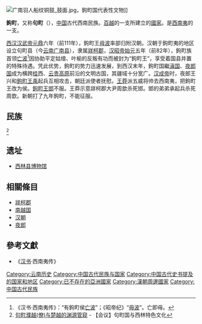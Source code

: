 [[File:广南羽人船纹铜鼓_鼓面.jpg|thumb]]，鉤町国代表性文物]]

'''鉤町'''，又称'''句町'''（{{Unicode|-{zh-cn:Gōudīng;zh-tw:ㄍㄡㄉㄧㄣ}-}}），[[中国|中国]]古代西南民族。[[百越|百越]]的一支所建立的[[國家|國家]]。是[[西南夷|西南夷]]的一支。

[[西汉|西汉]][[汉武帝|汉武帝]][[元鼎|元鼎]]六年（前111年），鉤町王[[毋波|毋波]]率部归附汉朝。汉朝于鉤町夷的地区设立句町县（今[[云南|云南]][[广南县|广南县]]），隶属[[牂柯郡|牂柯郡]]，[[汉昭帝|汉昭帝]][[始元_(西汉)|始元]]五年（前82年），鉤町族首领[[亡波|亡波]]<ref>《汉书·西南夷传》：“有鉤町侯[[亡波|亡波]]”；《昭帝纪》“[[毋波|毋波]]”。亡即毋。</ref>因协助平定姑缯、叶榆的反叛有功而被封为“鉤町王”，享受着国县并置的特殊待遇。凭此优势，鉤町的势力迅速发展，到西汉末年，鉤町国繼[[滇国|滇国]]、[[夜郎国|夜郎国]]成为横跨[[廣西|桂]]西、[[云贵高原|云贵高原]]前沿的文明古国，其疆域十分宽广。[[汉成帝|汉成帝]]时，夜郎王兴和[[鉤町王禹|鉤町王禹]]起兵互相攻击，朝廷派使者抚慰。[[王莽|王莽]]派五威将帅去西南夷，把鉤町王改为侯。[[鉤町王邯|鉤町王邯]]不服。王莽示意牂柯郡大尹周歆杀死邯。邯的弟弟承起兵杀死周歆。新朝打了九年鉤町，不能征服。

== 民族 ==
{{Fact|句町为壮，可能主要是[[侬族|侬人]]；南盘江以北的漏卧人，可能主要是沙人，而红河以东的进桑，可能主要是[[岱依族|土族]]人。<ref>[http://www.zhuangzu.nev.cn/a1article-341676-1.html 句町文化与壮族始祖布洛陀的渊源值得探究] {{webarchive|url=https://web.archive.org/web/20101203081801/http://www.zhuangzu.nev.cn/a1article-341676-1.html |date=2010-12-03 }}</ref>|time=2011-8}}<ref>[http://epub.cnki.net/grid2008/detail.aspx?QueryID=7&CurRec=1 句町濮越(僚)与楚越的渊源管窥]{{dead link|date=2018年4月 |bot=InternetArchiveBot |fix-attempted=yes }} - 【会议】句町国与西林特色文化</ref>

== 遗址 ==
*[[西林县博物馆|西林县博物馆]]

== 相關條目 ==
* [[牂柯郡|牂柯郡]]
* [[南越国|南越国]]
* [[汉朝|汉朝]]
* [[夜郎|夜郎]]

== 參考文獻 ==
<div class="references-small">
<references/>
</div>
*《[[汉书|汉书]]·西南夷传》

{{Ethnic-group-stub}}

{{云南历史|秦至唐}}

[[Category:云南历史|Category:云南历史]]
[[Category:中国古代民族与国家|Category:中国古代民族与国家]]
[[Category:中国古代史书提及的国家和地区|Category:中国古代史书提及的国家和地区]]
[[Category:已不存在的亞洲國家|Category:已不存在的亞洲國家]]
[[Category:漢朝周邊國家|Category:漢朝周邊國家]]
[[Category:中国古代民族|Category:中国古代民族]]